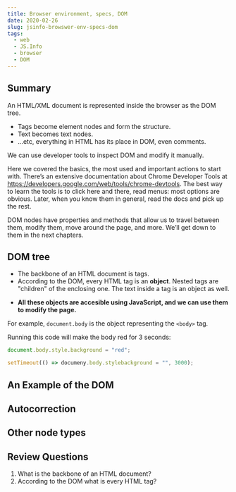 ```yaml
---
title: Browser environment, specs, DOM
date: 2020-02-26
slug: jsinfo-browswer-env-specs-dom
tags:
  - web
  - JS.Info
  - browser
  - DOM
---
```


## Summary
An HTML/XML document is represented inside the browser as the DOM tree.

* Tags become element nodes and form the structure.
* Text becomes text nodes.
* …etc, everything in HTML has its place in DOM, even comments.

We can use developer tools to inspect DOM and modify it manually.

Here we covered the basics, the most used and important actions to start with. There’s an extensive documentation about Chrome Developer Tools at https://developers.google.com/web/tools/chrome-devtools. The best way to learn the tools is to click here and there, read menus: most options are obvious. Later, when you know them in general, read the docs and pick up the rest.

DOM nodes have properties and methods that allow us to travel between them, modify them, move around the page, and more. We’ll get down to them in the next chapters.

## DOM tree
- The backbone of an HTML document is tags.
- According to the DOM, every HTML tag is an **object**. Nested tags are "children" of the enclosing one. The text inside a tag is an object as well.

* **All these objects are accesible using JavaScript, and we can use them to modify the page.**

For example, `document.body` is the object representing the `<body>` tag.

Running this code will make the body red for 3 seconds:
```js 
document.body.style.background = "red";

setTimeout(() => documeny.body.stylebackground = "", 3000);
```

## An Example of the DOM

## Autocorrection

## Other node types

## Review Questions
1. What is the backbone of an HTML document?
1. According to the DOM what is every HTML tag?